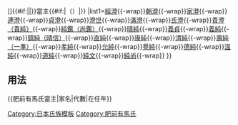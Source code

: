 {{Navbox
|name=肥前有馬氏當主
|title=[[file:Japanese crest Arima Mokkou.svg|20px|有馬瓜紋]][[肥前有馬氏|{{#if:{{{2|}}}|{{{2|}}}|肥前有馬氏}}]]{{#if:{{{3|}}}|{{{3|}}}|}}當主{{#if:{{{1|}}}|（{{{1|}}}）|}}
|list1={{Nowrap begin}}[[有馬經澄|經澄]]{{-wrap}}[[有馬朝澄|朝澄]]{{-wrap}}[[有馬家澄|家澄]]{{-wrap}}[[有馬連澄|連澄]]{{-wrap}}[[有馬貞澄|貞澄]]{{-wrap}}[[有馬澄世|澄世]]{{-wrap}}[[有馬滿澄|滿澄]]{{-wrap}}[[有馬氏澄|氏澄]]{{-wrap}}[[有馬貴純|貴澄（貴純）]]{{-wrap}}[[有馬尚鑑|純鑑（尚鑑）]]{{-wrap}}[[有馬晴純|晴純]]{{-wrap}}[[有馬義貞|義貞]]{{-wrap}}[[有馬義純|義純]]{{-wrap}}[[有馬晴信|鎮純（晴信）]]{{-wrap}}[[有馬直純|直純]]{{-wrap}}[[有馬康純|康純]]{{-wrap}}[[有馬清純|清純]]{{-wrap}}[[有馬一準|壽純（一準）]]{{-wrap}}[[有馬孝純|孝純]]{{-wrap}}[[有馬允純|允純]]{{-wrap}}[[有馬譽純|譽純]]{{-wrap}}[[有馬德純|德純]]{{-wrap}}[[有馬溫純|溫純]]{{-wrap}}[[有馬道純|道純]]{{-wrap}}[[有馬純文|純文]]{{-wrap}}[[有馬純尚|純尚]]{{-wrap}}{{Nowrap end}}
}}<noinclude>

== 用法 ==
<nowiki>{{肥前有馬氏當主|家名|代數|在任年}}</nowiki>
[[Category:日本氏族模板]]
[[Category:肥前有馬氏]]
</noinclude>